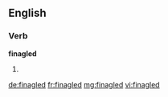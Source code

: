 ==English==

===Verb===
'''finagled'''

# {{past of|[[finagle]]}}

[[de:finagled]]
[[fr:finagled]]
[[mg:finagled]]
[[vi:finagled]]